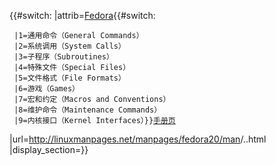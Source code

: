 {{#switch:{{{3}}}
|attrib=[[Fedora (作業系統)|Fedora]]{{#switch:{{{1}}}
  |1=通用命令（General Commands）
  |2=系统调用（System Calls）
  |3=子程序（Subroutines）
  |4=特殊文件（Special Files）
  |5=文件格式（File Formats）
  |6=游戏（Games）
  |7=宏和约定（Macros and Conventions）
  |8=维护命令（Maintenance Commands）
  |9=内核接口（Kernel Interfaces）}}[[手册页]]
|url=http://linuxmanpages.net/manpages/fedora20/man{{{1}}}/{{{2}}}.{{{1}}}.html
|display_section={{{1}}}}}<noinclude>

</noinclude>